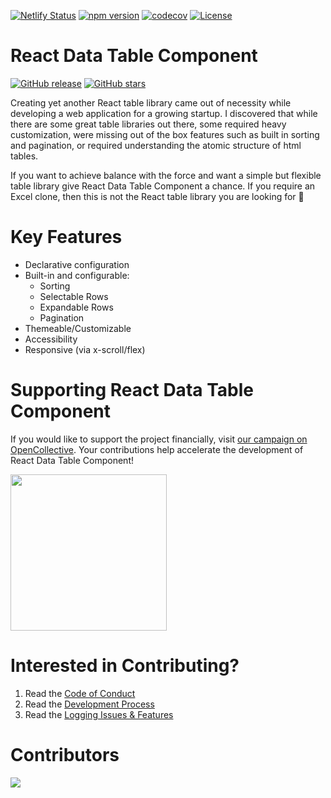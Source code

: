 
<Meta title="Getting Started/Introduction" id="getting-started-intro" />

[![Netlify Status](https://api.netlify.com/api/v1/badges/26e0d16d-a986-46b1-9097-1a76c10d7cad/deploy-status)](https://app.netlify.com/sites/react-data-table-component/deploys) [![npm version](https://badge.fury.io/js/react-data-table-component.svg)](https://badge.fury.io/js/react-data-table-component) [![codecov](https://codecov.io/gh/jbetancur/react-data-table-component/branch/master/graph/badge.svg)](https://codecov.io/gh/jbetancur/react-data-table-component) [![License](https://img.shields.io/badge/License-Apache%202.0-blue.svg)](https://opensource.org/licenses/Apache-2.0)

# React Data Table Component

[![GitHub release](https://img.shields.io/github/release/jbetancur/react-data-table-component.svg)](https://GitHub.com/jbetancur/react-data-table-component/releases/) [![GitHub stars](https://img.shields.io/github/stars/jbetancur/react-data-table-component.svg?style=social&label=Star&maxAge=2592000)](https://GitHub.com/jbetancur/react-data-table-component/stargazers/)

Creating yet another React table library came out of necessity while developing a web application for a growing startup. I discovered that while there are some great table libraries out there, some required heavy customization, were missing out of the box features such as built in sorting and pagination, or required understanding the atomic structure of html tables.

If you want to achieve balance with the force and want a simple but flexible table library give React Data Table Component a chance. If you require an Excel clone, then this is not the React table library you are looking for 👋

# Key Features

- Declarative configuration
- Built-in and configurable:
  - Sorting
  - Selectable Rows
  - Expandable Rows
  - Pagination
- Themeable/Customizable
- Accessibility
- Responsive (via x-scroll/flex)

# Supporting React Data Table Component

If you would like to support the project financially, visit
[our campaign on OpenCollective](https://opencollective.com/react-data-table-component). Your contributions help accelerate the development of React Data Table Component!

<a href="https://opencollective.com/react-data-table-component" target="_blank">
	<img src="https://opencollective.com/react-data-table-component/contribute/button@2x.png?color=blue" width="250px" />
</a>

# Interested in Contributing?

1. Read the [Code of Conduct](/docs/getting-started-coc--page)
2. Read the [Development Process](/docs/development--page)
3. Read the [Logging Issues & Features](/docs/getting-started-issues--page)

# Contributors

<a href="https://github.com/jbetancur/react-data-table-component/graphs/contributors">
	<img src="https://opencollective.com/react-data-table-component/contributors.svg?width=890" />
</a>
